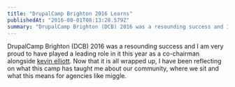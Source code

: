 ```yaml
---
title: "DrupalCamp Brighton 2016 Learns"
publishedAt: "2016-08-01T08:13:28.579Z"
summary: "DrupalCamp Brighton (DCB) 2016 was a resounding success and I am very proud to have played a leading role in it this year as a co-chairman alongside kevin elliott. Now that it is all wrapped up, I…"
---
```


DrupalCamp Brighton (DCB) 2016 was a resounding success and I am very proud to have played a leading role in it this year as a co-chairman alongside [kevin elliott](https://medium.com/u/8960e549ba8c?source=post_page-----4a431ebc605f--------------------------------). Now that it is all wrapped up, I have been reflecting on what this camp has taught me about our community, where we sit and what this means for agencies like miggle.
